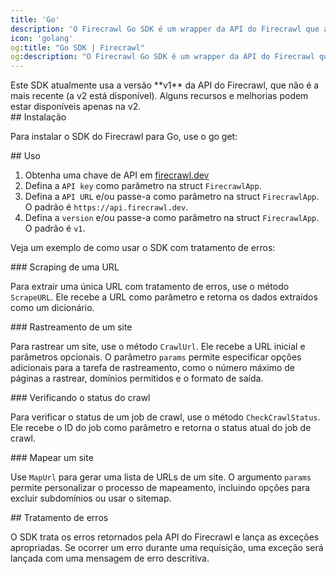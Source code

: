 ```yaml
---
title: 'Go'
description: 'O Firecrawl Go SDK é um wrapper da API do Firecrawl que ajuda você a transformar sites em Markdown com facilidade.'
icon: 'golang'
og:title: "Go SDK | Firecrawl"
og:description: "O Firecrawl Go SDK é um wrapper da API do Firecrawl que ajuda você a transformar sites em Markdown com facilidade."
---
```



<Warning>
  Este SDK atualmente usa a versão **v1** da API do Firecrawl, que não é a mais recente (a v2 está disponível). Alguns recursos e melhorias podem estar disponíveis apenas na v2.
</Warning>

<div id="installation">
  ## Instalação
</div>

Para instalar o SDK do Firecrawl para Go, use o go get:

<InstallGoSDK />

<div id="usage">
  ## Uso
</div>

1. Obtenha uma chave de API em [firecrawl.dev](https://firecrawl.dev)
2. Defina a `API key` como parâmetro na struct `FirecrawlApp`.
3. Defina a `API URL` e/ou passe-a como parâmetro na struct `FirecrawlApp`. O padrão é `https://api.firecrawl.dev`.
4. Defina a `version` e/ou passe-a como parâmetro na struct `FirecrawlApp`. O padrão é `v1`.

Veja um exemplo de como usar o SDK com tratamento de erros:

<ScrapeAndCrawlGoExample />

<div id="scraping-a-url">
  ### Scraping de uma URL
</div>

Para extrair uma única URL com tratamento de erros, use o método `ScrapeURL`. Ele recebe a URL como parâmetro e retorna os dados extraídos como um dicionário.

<ScrapeGoShort />

<div id="crawling-a-website">
  ### Rastreamento de um site
</div>

Para rastrear um site, use o método `CrawlUrl`. Ele recebe a URL inicial e parâmetros opcionais. O parâmetro `params` permite especificar opções adicionais para a tarefa de rastreamento, como o número máximo de páginas a rastrear, domínios permitidos e o formato de saída.

<CrawlGoShort />

<div id="checking-crawl-status">
  ### Verificando o status do crawl
</div>

Para verificar o status de um job de crawl, use o método `CheckCrawlStatus`. Ele recebe o ID do job como parâmetro e retorna o status atual do job de crawl.

<CheckCrawlStatusGoShort />

<div id="map-a-website">
  ### Mapear um site
</div>

Use `MapUrl` para gerar uma lista de URLs de um site. O argumento `params` permite personalizar o processo de mapeamento, incluindo opções para excluir subdomínios ou usar o sitemap.

<MapGoShort />

<div id="error-handling">
  ## Tratamento de erros
</div>

O SDK trata os erros retornados pela API do Firecrawl e lança as exceções apropriadas. Se ocorrer um erro durante uma requisição, uma exceção será lançada com uma mensagem de erro descritiva.